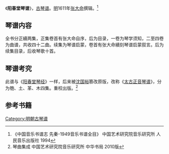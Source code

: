 《'''阳春堂琴谱'''》，[[古琴谱|古琴谱]]。[[明|明]]1611年[[张大命|张大命]]撰辑。<ref>《中国音乐书谱志 先秦-1949音乐书谱全目》 中国艺术研究院音乐研究所 人民音乐出版社 1994 </ref>

==琴谱内容==

全书分正續两集，正集卷首有张大命自序，后为目录，一卷为琴学须知，二至四卷为曲谱，共收四十二曲。续集为琴谱启蒙，卷首有张大命續刻琴谱启蒙叙言。后为续集目录，后收琴歌十首。

==琴谱考究==

此谱与《[[阳春堂琴经|阳春堂琴经]]》一样，后来被[[沈国裕|沈国裕]]篡改原版，改称《[[太古正音琴谱|太古正音琴谱]]》，分为匏、土、革、木四集。重校出版。<ref>琴曲集成 中国艺术研究院音乐研究所 中华书局 2010版</ref>

==参考书籍==
{{reflist}}

[[Category:明朝古琴谱|Category:明朝古琴谱]]